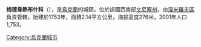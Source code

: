 {{coord|49|11|8|N|28|18|40|E|scale:30000|display=title}}

'''梅德韋熱布什科'''（{{lang-uk|Медвеже Вушко}}），是[[烏克蘭|烏克蘭]]的城鎮，位於該國西南部[[文尼察州|文尼察州]]，由[[涅米羅夫區|涅米羅夫區]]負責管轄，始建於1753年，面積2.14平方公里，海拔高度276米，2001年人口1,753。
 
{{Ukraine-geo-stub}}
[[Category:烏克蘭城市|Category:烏克蘭城市]]
